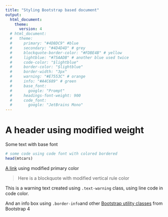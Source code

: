 ```yaml
---
title: "Styling Bootstrap based document"
output:
  html_document:
    theme:
      version: 4
  # html_document:
  #   theme:
  #     primary: "#4D8DC9" #blue
  #     secondary: "#4D4D4D" # grey
  #     blockquote-border-color: "#FDBE4B" # yellow
  #     lightblue: "#75AADB" # another blue used twice
  #     code-color: "$lightblue"
  #     border-color: "$lightblue"
  #     border-width: "3px"
  #     warning: "#E7553C" # orange
  #     info: "#A4C689" # green
  #     base_font:
  #       google: "Prompt"
  #     headings-font-weight: 900
  #     code_font:
  #       google: "JetBrains Mono"
---
```

  
# A header using modified weight

Some text with base font

```r
# some code using code font with colored bordered
head(mtcars)
```

[A link](https://pkgs.rstudio.com/bslib) using modified primary color

> Here is a blockquote with modified vertical rule color

:::text-warning
This is a warning text created using `.text-warning` class, using line code in code color.
:::

:::{.border .border-info .rounded .pt-3 .text-center .bg-light}
And an info box using `.border-info`and other [Bootstrap utility classes](https://rstudio.github.io/bslib/articles/utility-classes.html) from Bootstrap 4 
:::





